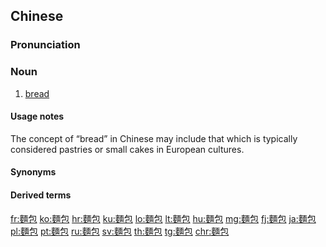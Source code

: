 {{also|面包}}
==Chinese==
{{zh-forms|s=面包|t2=麪包}}

===Pronunciation===
{{zh-pron
|m=miànbāo,er=y
|c=min6 baau1
|h=pfs=mien-pâu
|mn=mī-pau
|w=3mi pau
|cat=n
}}

===Noun===
{{zh-noun}}

# [[bread]] {{zh-mw|m,c:塊|m:片|c:嚿}}

====Usage notes====
The concept of “bread” in Chinese may include that which is typically considered pastries or small cakes in European cultures.

====Synonyms====
{{zh-dial}}

====Derived terms====
{{zh-der|烤麵包|麵包車|麵包店|麵包房|麵包機|麵包皮|牛角麵包|香蕉麵包|小麵包|新月形麵包|羊角麵包|烤麵包機|麵包樹}}

{{zh-cat|Foods|Breads}}

[[fr:麵包]]
[[ko:麵包]]
[[hr:麵包]]
[[ku:麵包]]
[[lo:麵包]]
[[lt:麵包]]
[[hu:麵包]]
[[mg:麵包]]
[[fj:麵包]]
[[ja:麵包]]
[[pl:麵包]]
[[pt:麵包]]
[[ru:麵包]]
[[sv:麵包]]
[[th:麵包]]
[[tg:麵包]]
[[chr:麵包]]